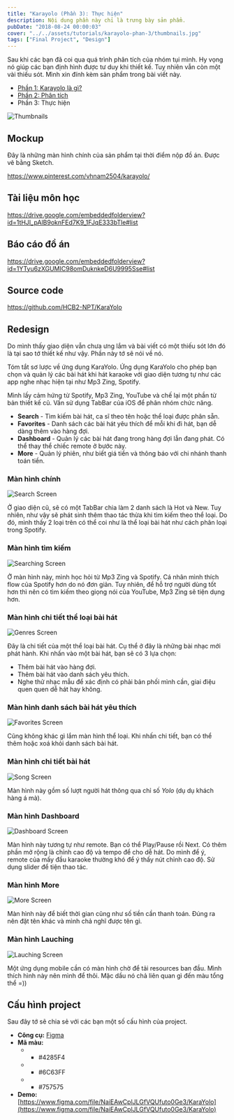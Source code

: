 ```yaml
---
title: "Karayolo (Phần 3): Thực hiện"
description: Nội dung phần này chỉ là trưng bày sản phẩm.
pubDate: "2018-08-24 00:00:03"
cover: "../../assets/tutorials/karayolo-phan-3/thumbnails.jpg"
tags: ["Final Project", "Design"]
---
```


Sau khi các bạn đã coi qua quá trình phân tích của nhóm tụi mình. Hy vọng nó giúp các bạn định hình được tư duy khi thiết kế. Tuy nhiên vẫn còn một vài thiếu sót. Mình xin đính kèm sản phẩm trong bài viết này.

- [Phần 1: Karayolo là gì?](https://vhnam.github.io/tutorials/karayolo-phan-1/)
- [Phần 2: Phân tích](https://vhnam.github.io/tutorials/karayolo-phan-2/)
- Phần 3: Thực hiện

![Thumbnails](../../assets/tutorials/karayolo-phan-3/thumbnails.jpg)

## Mockup

Đây là những màn hình chính của sản phẩm tại thời điểm nộp đồ án. Được vẽ bằng Sketch.

https://www.pinterest.com/vhnam2504/karayolo/

## Tài liệu môn học

https://drive.google.com/embeddedfolderview?id=1tHJI_pAlB9oknFEd7K9_1FJqE333bTle#list

## Báo cáo đồ án

https://drive.google.com/embeddedfolderview?id=1YTyu6zXGUMIC98omDuknkeD6U9995Sse#list

## Source code

https://github.com/HCB2-NPT/KaraYolo

## Redesign

Do mình thấy giao diện vẫn chưa ưng lắm và bài viết có một thiếu sót lớn đó là tại sao tớ thiết kế như vậy. Phần này tớ sẽ nói về nó.

Tóm tắt sơ lược về ứng dụng KaraYolo. Ứng dụng KaraYolo cho phép bạn chọn và quản lý các bài hát khi hát karaoke với giao diện tương tự như các app nghe nhạc hiện tại như Mp3 Zing, Spotify.

Mình lấy cảm hứng từ Spotify, Mp3 Zing, YouTube và chế lại một phần từ bản thiết kế cũ. Vấn sử dụng TabBar của iOS để phân nhóm chức năng.

- **Search** - Tìm kiếm bài hát, ca sĩ theo tên hoặc thể loại được phân sẵn.
- **Favorites** - Danh sách các bài hát yêu thích để mỗi khi đi hát, bạn dễ dàng thêm vào hàng đợi.
- **Dashboard** - Quản lý các bài hát đang trong hàng đợi lẫn đang phát. Có thể thay thể chiếc remote ở bước này.
- **More** - Quản lý phiên, như biết giá tiền và thông báo với chi nhánh thanh toán tiền.

### Màn hình chính

![Search Screen](../../assets/tutorials/karayolo-phan-3/Search.jpg)

Ở giao diện cũ, sẽ có một TabBar chia làm 2 danh sách là Hot và New. Tuy nhiên, như vậy sẽ phát sinh thêm thao tác thừa khi tìm kiếm theo thể loại. Do đó, mình thấy 2 loại trên có thể coi như là thể loại bài hát như cách phân loại trong Spotify.

### Màn hình tìm kiếm

![Searching Screen](../../assets/tutorials/karayolo-phan-3/Searching.jpg)

Ở màn hình này, mình học hỏi từ Mp3 Zing và Spotify. Cá nhân mình thích flow của Spotify hơn do nó đơn giản. Tuy nhiên, để hỗ trợ người dùng tốt hơn thì nên có tìm kiếm theo giọng nói của YouTube, Mp3 Zing sẽ tiện dụng hơn.

### Màn hình chi tiết thể loại bài hát

![Genres Screen](../../assets/tutorials/karayolo-phan-3/Genres.jpg)

Đây là chi tiết của một thể loại bài hát. Cụ thể ở đây là những bài nhạc mới phát hành. Khi nhấn vào một bài hát, bạn sẽ có 3 lựa chọn:

- Thêm bài hát vào hàng đợi.
- Thêm bài hát vào danh sách yêu thích.
- Nghe thử nhạc mẫu để xác định có phải bản phối mình cần, giai điệu quen quen dễ hát hay không.

### Màn hình danh sách bài hát yêu thích

![Favorites Screen](../../assets/tutorials/karayolo-phan-3/Favorites.jpg)

Cũng không khác gì lắm màn hình thể loại. Khi nhấn chi tiết, bạn có thể thêm hoặc xoá khỏi danh sách bài hát.

### Màn hình chi tiết bài hát

![Song Screen](../../assets/tutorials/karayolo-phan-3/Song.jpg)

Màn hình này gồm số lượt người hát thông qua chỉ số _Yolo_ (dụ dụ khách hàng á mà).

### Màn hình Dashboard

![Dashboard Screen](../../assets/tutorials/karayolo-phan-3/Dashboard.jpg)

Màn hình này tương tự như remote. Bạn có thể Play/Pause rồi Next. Có thêm phần mở rộng là chỉnh cao độ và tempo để cho dễ hát. Do mình để ý, remote của mấy đầu karaoke thường khó để ý thấy nút chỉnh cao độ. Sử dụng slider để tiện thao tác.

### Màn hình More

![More Screen](../../assets/tutorials/karayolo-phan-3/More.jpg)

Màn hình này để biết thời gian cũng như số tiền cần thanh toán. Đúng ra nên đặt tên khác và mình chả nghĩ được tên gì.

### Màn hình Lauching

![Lauching Screen](../../assets/tutorials/karayolo-phan-3/Lauching.jpg)

Một ứng dụng mobile cần có màn hình chờ để tải resources ban đầu. Mình thích hình này nên mình để thôi. Mặc dầu nó chả liên quan gì đến màu tổng thể =))

## Cấu hình project

Sau đây tớ sẽ chia sẻ với các bạn một số cấu hình của project.

- **Công cụ:** [Figma](https://www.figma.com/)
- **Mã màu:**
  - - #4285F4
  - - #6C63FF
  - - #757575
- **Demo:** [https://www.figma.com/file/NaiEAwCplJLGfVQUfuto0Ge3/KaraYolo](https://www.figma.com/file/NaiEAwCplJLGfVQUfuto0Ge3/KaraYolo)
